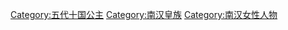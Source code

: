 [[Category:五代十国公主|Category:五代十国公主]]
[[Category:南汉皇族|Category:南汉皇族]]
[[Category:南汉女性人物|Category:南汉女性人物]]